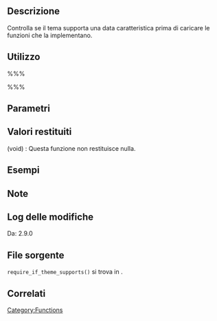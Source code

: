 {{Languages|
{{en|Function Reference/require_if_theme_supports}}
{{it|Riferimento funzioni/require_if_theme_supports}}
}}

== Descrizione ==
Controlla se il tema supporta una data caratteristica prima di caricare le funzioni che la implementano.

== Utilizzo ==
%%%<?php require_if_theme_supports( $feature, $include ) ?>%%%

== Parametri ==
{{it:Parameter|$feature|string|La caratteristica oggetto del controllo.}}
{{it:Parameter|$include|string|Il file contenente le funzioni che implementano la caratteristica.}}

== Valori restituiti ==
; (void) : Questa funzione non restituisce nulla.

== Esempi ==
<!-- Need creative examples. Feel free to link to external examples. -->

== Note ==

== Log delle modifiche ==
Da: 2.9.0

== File sorgente ==
<tt>require_if_theme_supports()</tt> si trova in {{Trac|wp-includes/theme.php}}.

== Correlati ==
<!--
    To Do:
    Need to find related functions.
    Need to create groups of functions and create templates to add them to a page quickly.
    Some functions may be related to many groups of functions.
-->

{{it:Tag Footer}}

[[Category:Functions]]